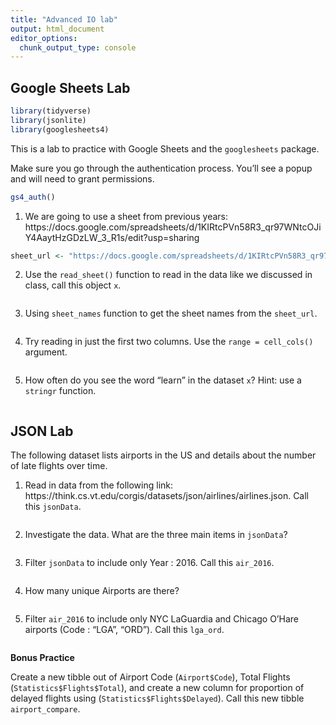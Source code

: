 ```yaml
---
title: "Advanced IO lab"
output: html_document
editor_options: 
  chunk_output_type: console
---
```


## Google Sheets Lab

```r
library(tidyverse)
library(jsonlite)
library(googlesheets4)
```

This is a lab to practice with Google Sheets and the `googlesheets` package.

Make sure you go through the authentication process. You'll see a popup and will need to grant permissions.

```r
gs4_auth()
```

1. We are going to use a sheet from previous years: https://docs.google.com/spreadsheets/d/1KIRtcPVn58R3_qr97WNtcOJiY4AaytHzGDzLW_3_R1s/edit?usp=sharing

```r
sheet_url <- "https://docs.google.com/spreadsheets/d/1KIRtcPVn58R3_qr97WNtcOJiY4AaytHzGDzLW_3_R1s/edit?usp=sharing"
```

2. Use the `read_sheet()` function to read in the data like we discussed in class, call this object `x`.

```r

```

3. Using `sheet_names` function to get the sheet names from the `sheet_url`.

```r

```

4. Try reading in just the first two columns. Use the `range = cell_cols()` argument.

```r

```

5. How often do you see the word "learn" in the dataset `x`? Hint: use a `stringr` function.

```r

```

## JSON Lab

<!-- See here for more fun practice! https://github.com/jdorfman/Awesome-JSON-Datasets -->

The following dataset lists airports in the US and details about the number of late flights over time.

1. Read in data from the following link: https://think.cs.vt.edu/corgis/datasets/json/airlines/airlines.json. Call this `jsonData`.

```r

```

2. Investigate the data. What are the three main items in `jsonData`?

```r

```

3. Filter `jsonData` to include only Year : 2016. Call this `air_2016`.

```r

```

4. How many unique Airports are there?

```r

```

5. Filter `air_2016` to include only NYC LaGuardia and Chicago O'Hare airports (Code : "LGA", "ORD"). Call this `lga_ord`.

```r

```

**Bonus Practice**

Create a new tibble out of Airport Code (`Airport$Code`), Total Flights (`Statistics$Flights$Total`), and create a new column for proportion of delayed flights using (`Statistics$Flights$Delayed`). Call this new tibble `airport_compare`.

```r

```
